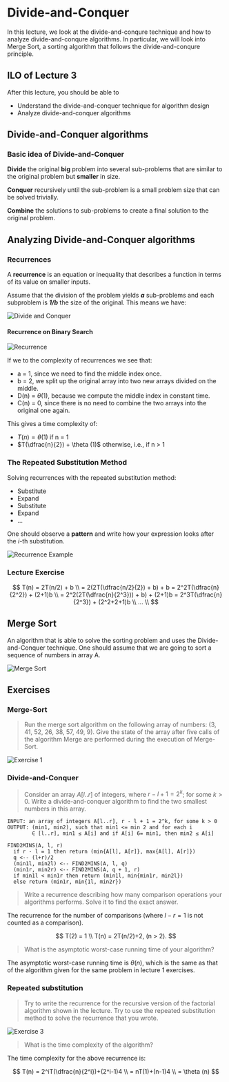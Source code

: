 # Divide-and-Conquer

In this lecture, we look at the divide-and-conqure technique and
how to analyze divide-and-conqure algorithms. In particular, we will
look into Merge Sort, a sorting algorithm that follows the
divide-and-conqure principle.

## ILO of Lecture 3

After this lecture, you should be able to

- Understand the divide-and-conquer technique for algorithm design
- Analyze divide-and-conquer algorithms

## Divide-and-Conquer algorithms

### Basic idea of Divide-and-Conquer

**Divide** the original **big** problem into several sub-problems that are
similar to the original problem but **smaller** in size.

**Conquer** recursively until the sub-problem is a small problem size
that can be solved trivially.

**Combine** the solutions to sub-problems to create a final solution to the
original problem.

## Analyzing Divide-and-Conquer algorithms

### Recurrences

A **recurrence** is an equation or inequality that describes a function in terms
of its value on smaller inputs.

Assume that the division of the problem yields **_a_** sub-problems and each
subproblem is **_1/b_** the size of the original. This means we have:

![Divide and Conquer](/images/divide-and-conquer.png)

#### Recurrence on Binary Search

![Recurrence](/images/divide-and-conquer-recurrence.png)

If we to the complexity of recurrences we see that:

- a = 1, since we need to find the middle index once.
- b = 2, we split up the original array into two new arrays divided on the middle.
- D(n) = $\theta (1)$, because we compute the middle index in constant time.
- C(n) = 0, since there is no need to combine the two arrays into the original one again.

This gives a time complexity of:

- $T(n) = \theta (1)$ if n = 1
- $T(\dfrac{n}{2}) + \theta (1)$ otherwise, i.e., if n > 1

### The Repeated Substitution Method

Solving recurrences with the repeated substitution method:

- Substitute
- Expand
- Substitute
- Expand
- ...

One should observe a **pattern** and write how your expression looks after the _i_-th
substitution.

![Recurrence Example](/images/divide-and-conquer-recurrence-example.png)

### Lecture Exercise

$$
T(n) = 2T(n/2) + b \\
  = 2(2T(\dfrac{n/2}{2}) + b) + b = 2^2T(\dfrac{n}{2^2}) + (2+1)b \\
  = 2^2(2T(\dfrac{n}{2^3})) + b) + (2+1)b = 2^3T(\dfrac{n}{2^3}) + (2^2+2+1)b \\
  ... \\
$$

## Merge Sort

An algorithm that is able to solve the sorting problem and uses the Divide-and-Conquer
technique. One should assume that we are going to sort a sequence of numbers in
array A.

![Merge Sort](/images/divide-and-conquer-merge-sort.png)

## Exercises

### Merge-Sort

> Run the merge sort algorithm on the following array of numbers:
> (3, 41, 52, 26, 38, 57, 49, 9). Give the state of the array
> after five calls of the algorithm Merge are performed during
> the execution of Merge-Sort.

![Exercise 1](/images/divide-and-conquer-exercise-1.png)

### Divide-and-Conquer

> Consider an array $A[l..r]$ of integers, where $r - l + 1 = 2^k$; for some $k > 0$.
> Write a divide-and-conquer algorithm to find the two smallest numbers in this
> array.

```text
INPUT: an array of integers A[l..r], r - l + 1 = 2^k, for some k > 0
OUTPUT: (min1, min2), such that min1 <= min 2 and for each i
        ∈ [l..r], min1 ≤ A[i] and if A[i] 6= min1, then min2 ≤ A[i]

FIND2MINS(A, l, r)
  if r - l = 1 then return (min{A[l], A[r]}, max{A[l], A[r]})
  q <-- (l+r)/2
  (min1l, min2l) <-- FIND2MINS(A, l, q)
  (min1r, min2r) <-- FIND2MINS(A, q + 1, r)
  if min1l < min1r then return (min1l, min{min1r, min2l})
  else return (min1r, min{1l, min2r})
```

> Write a recurrence describing how many comparison operations your algorithms
> performs. Solve it to find the exact answer.

The recurrence for the number of comparisons (where $l - r = 1$ is not counted
as a comparison).

$$
T(2) = 1 \\
T(n) = 2T(n/2)+2, (n > 2).
$$

> What is the asymptotic worst-case running time of your algorithm?

The asymptotic worst-case running time is $\theta (n)$, which is the same as
that of the algorithm given for the same problem in lecture 1 exercises.

### Repeated substitution

> Try to write the recurrence for the recursive version of the factorial
> algorithm shown in the lecture. Try to use the repeated substitution method
> to solve the recurrence that you wrote.

![Exercise 3](/images/divide-and-conquer-exercise-3.png)

> What is the time complexity of the algorithm?

The time complexity for the above recurrence is:

$$
T(n) = 2^iT(\dfrac{n}{2^i})+(2^i-1)4 \\
= nT(1)+(n-1)4 \\
= \theta (n)
$$
